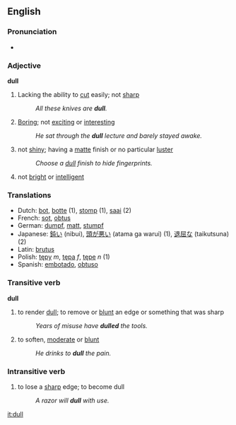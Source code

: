 ==English==
===Pronunciation===
*{{audio|en-us-dull.ogg|Audio (US)}}

===Adjective===
'''dull'''

#Lacking the ability to [[cut]] easily; not [[sharp]]
#:''All these knives are '''dull'''.''
#[[Boring]]; not [[exciting]] or [[interesting]]
#:''He sat through the '''dull''' lecture and barely stayed awake.''
#not [[shiny]]; having a [[matte]] finish or no particular [[luster]]
#:''Choose a [[dull]] finish to hide fingerprints.''
#not [[bright]] or [[intelligent]]

=== Translations ===
*Dutch: [[bot]], [[botte]] (1), [[stomp]] (1), [[saai]] (2)
*French: [[sot]], [[obtus]]
*German: [[dumpf]], [[matt]], [[stumpf]]
*Japanese: [[鈍い]] (nibui), [[頭が悪い]] (atama ga warui) (1), [[退屈な]] (taikutsuna) (2)
*Latin: [[brutus]]
*Polish: [[tępy]] ''m'', [[tępa]] ''f'', [[tępe]] ''n'' (1)
*Spanish: [[embotado]], [[obtuso]]

===Transitive verb===
'''dull'''
#to render [[dull]]; to remove or [[blunt]] an edge or something that was sharp
#:''Years of misuse have '''dulled''' the tools.''
#to soften, [[moderate]] or [[blunt]]
#:''He drinks to '''dull''' the pain.''

===Intransitive verb===
#to lose a [[sharp]] edge; to become dull
#:''A razor will '''dull''' with use.''

[[it:dull]]